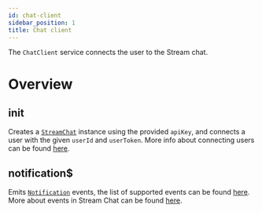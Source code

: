 ```yaml
---
id: chat-client
sidebar_position: 1
title: Chat client
---
```


The `ChatClient` service connects the user to the Stream chat.

# Overview

## init

Creates a [`StreamChat`](https://github.com/GetStream/stream-chat-js/blob/668b3e5521339f4e14fc657834531b4c8bf8176b/src/client.ts#L124) instance using the provided `apiKey`, and connects a user with the given `userId` and `userToken`. More info about connecting users can be found [here](https://getstream.io/chat/docs/javascript/init_and_users/?language=javascript).

## notification$

Emits [`Notification`](https://github.com/GetStream/stream-chat-angular/blob/master/projects/stream-chat-angular/src/lib/chat-client.service.ts) events, the list of supported events can be found [here](https://github.com/GetStream/stream-chat-angular/blob/master/projects/stream-chat-angular/src/lib/chat-client.service.ts). More about events in Stream Chat can be found [here](https://getstream.io/chat/docs/javascript/event_object/?language=javascript).
